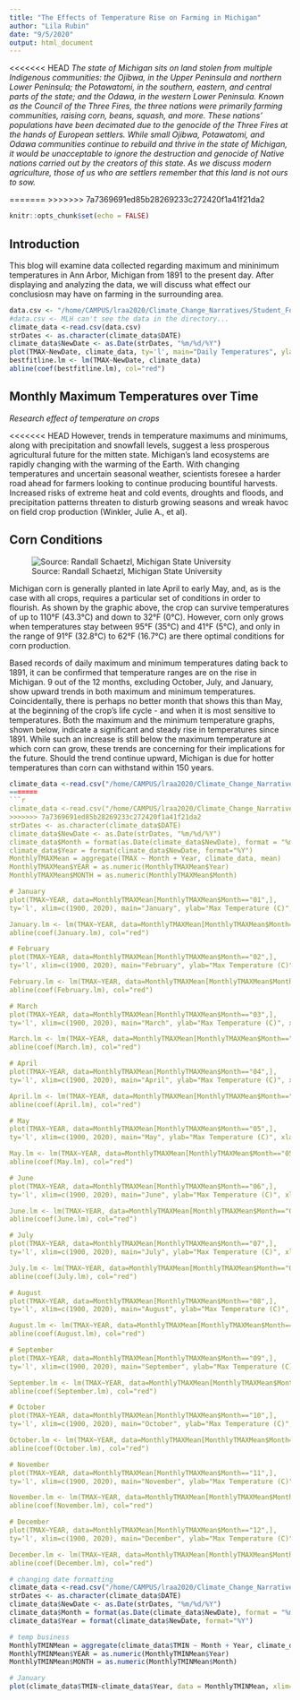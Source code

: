 ```yaml
---
title: "The Effects of Temperature Rise on Farming in Michigan"
author: "Lila Rubin"
date: "9/5/2020"
output: html_document
---
```


<<<<<<< HEAD
*The state of Michigan sits on land stolen from multiple Indigenous communities: the Ojibwa, in the Upper Peninsula and northern Lower Peninsula; the Potawatomi, in the southern, eastern, and central parts of the state; and the Odawa, in the western Lower Peninsula. Known as the Council of the Three Fires, the three nations were primarily farming communities, raising corn, beans, squash, and more. These nations’ populations have been decimated due to the genocide of the Three Fires at the hands of European settlers. While small Ojibwa, Potawatomi, and Odawa communities continue to rebuild and thrive in the state of Michigan, it would be unacceptable to ignore the destruction and genocide of Native nations carried out by the creators of this state. As we discuss modern agriculture, those of us who are settlers remember that this land is not ours to sow.*

=======
>>>>>>> 7a7369691ed85b28269233c272420f1a41f21da2
```r
knitr::opts_chunk$set(echo = FALSE)
```

## Introduction

This blog will examine data collected regarding maximum and mininimum temperatures in Ann Arbor, Michigan from 1891 to the present day. After displaying and analyzing the data, we will discuss what effect our conclusiosn may have on farming in the surrounding area.


```r
data.csv <- "/home/CAMPUS/lraa2020/Climate_Change_Narratives/Student_Folders/Rubin/lila_annarbor_temp_and_precip.csv"
#data.csv <- MLH can't see the data in the directory...
climate_data <-read.csv(data.csv)
strDates <- as.character(climate_data$DATE)
climate_data$NewDate <- as.Date(strDates, "%m/%d/%Y")
plot(TMAX~NewDate, climate_data, ty='l', main="Daily Temperatures", ylab= "Max Temperature (C)", xlab="Year")
bestfitline.lm <- lm(TMAX~NewDate, climate_data)
abline(coef(bestfitline.lm), col="red")
```
## Monthly Maximum Temperatures over Time

*Research effect of temperature on crops*

<<<<<<< HEAD
However, trends in temperature maximums and minimums, along with precipitation and snowfall levels, suggest a less prosperous agricultural future for the mitten state. Michigan’s land ecosystems are rapidly changing with the warming of the Earth. With changing temperatures and uncertain seasonal weather, scientists foresee a harder road ahead for farmers looking to continue producing bountiful harvests. Increased risks of extreme heat and cold events, droughts and floods, and precipitation patterns threaten to disturb growing seasons and wreak havoc on field crop production (Winkler, Julie A., et al).

## Corn Conditions

![Source: Randall Schaetzl, Michigan State University](Graphics/corntemperaturesdiagram.gif)

Michigan corn is generally planted in late April to early May, and, as is the case with all crops, requires a particular set of conditions in order to flourish. As shown by the graphic above, the crop can survive temperatures of up to 110°F (43.3°C) and down to 32°F (0°C). However, corn only grows when temperatures stay between 95°F (35°C) and 41°F (5°C), and only in the range of 91°F (32.8°C) to 62°F (16.7°C) are there optimal conditions for corn production.

Based records of daily maximum and minimum temperatures dating back to 1891, it can be confirmed that temperature ranges are on the rise in Michigan. 9 out of the 12 months, excluding October, July, and January, show upward trends in both maximum and minimum temperatures. Coincidentally, there is perhaps no better month that shows this than May, at the beginning of the crop's life cycle - and when it is most sensitive to temperatures. Both the maximum and the minimum temperature graphs, shown below, indicate a significant and steady rise in temperatures since 1891. While such an increase is still below the maximum temperature at which corn can grow, these trends are concerning for their implications for the future. Should the trend continue upward, Michigan is due for hotter temperatures than corn can withstand within 150 years.

```r
climate_data <-read.csv("/home/CAMPUS/lraa2020/Climate_Change_Narratives/Data/FA20/lila_annarbor_temp_and_precip.csv")
=======
```r
climate_data <-read.csv("/home/CAMPUS/lraa2020/Climate_Change_Narratives/Student_Folders/Rubin/lila_annarbor_temp_and_precip.csv")
>>>>>>> 7a7369691ed85b28269233c272420f1a41f21da2
strDates <- as.character(climate_data$DATE)
climate_data$NewDate <- as.Date(strDates, "%m/%d/%Y")
climate_data$Month = format(as.Date(climate_data$NewDate), format = "%m")
climate_data$Year = format(climate_data$NewDate, format="%Y")
MonthlyTMAXMean = aggregate(TMAX ~ Month + Year, climate_data, mean)
MonthlyTMAXMean$YEAR = as.numeric(MonthlyTMAXMean$Year)
MonthlyTMAXMean$MONTH = as.numeric(MonthlyTMAXMean$Month)

# January
plot(TMAX~YEAR, data=MonthlyTMAXMean[MonthlyTMAXMean$Month=="01",],
ty='l', xlim=c(1900, 2020), main="January", ylab="Max Temperature (C)", xlab="Year")

January.lm <- lm(TMAX~YEAR, data=MonthlyTMAXMean[MonthlyTMAXMean$Month=="01",])
abline(coef(January.lm), col="red")

# February
plot(TMAX~YEAR, data=MonthlyTMAXMean[MonthlyTMAXMean$Month=="02",],
ty='l', xlim=c(1900, 2020), main="February", ylab="Max Temperature (C)", xlab="Year")

February.lm <- lm(TMAX~YEAR, data=MonthlyTMAXMean[MonthlyTMAXMean$Month=="02",])
abline(coef(February.lm), col="red")

# March
plot(TMAX~YEAR, data=MonthlyTMAXMean[MonthlyTMAXMean$Month=="03",],
ty='l', xlim=c(1900, 2020), main="March", ylab="Max Temperature (C)", xlab="Year")

March.lm <- lm(TMAX~YEAR, data=MonthlyTMAXMean[MonthlyTMAXMean$Month=="03",])
abline(coef(March.lm), col="red")

# April
plot(TMAX~YEAR, data=MonthlyTMAXMean[MonthlyTMAXMean$Month=="04",],
ty='l', xlim=c(1900, 2020), main="April", ylab="Max Temperature (C)", xlab="Year")

April.lm <- lm(TMAX~YEAR, data=MonthlyTMAXMean[MonthlyTMAXMean$Month=="04",])
abline(coef(April.lm), col="red")

# May
plot(TMAX~YEAR, data=MonthlyTMAXMean[MonthlyTMAXMean$Month=="05",],
ty='l', xlim=c(1900, 2020), main="May", ylab="Max Temperature (C)", xlab="Year")

May.lm <- lm(TMAX~YEAR, data=MonthlyTMAXMean[MonthlyTMAXMean$Month=="05",])
abline(coef(May.lm), col="red")

# June
plot(TMAX~YEAR, data=MonthlyTMAXMean[MonthlyTMAXMean$Month=="06",],
ty='l', xlim=c(1900, 2020), main="June", ylab="Max Temperature (C)", xlab="Year")

June.lm <- lm(TMAX~YEAR, data=MonthlyTMAXMean[MonthlyTMAXMean$Month=="06",])
abline(coef(June.lm), col="red")

# July
plot(TMAX~YEAR, data=MonthlyTMAXMean[MonthlyTMAXMean$Month=="07",],
ty='l', xlim=c(1900, 2020), main="July", ylab="Max Temperature (C)", xlab="Year")

July.lm <- lm(TMAX~YEAR, data=MonthlyTMAXMean[MonthlyTMAXMean$Month=="07",])
abline(coef(July.lm), col="red")

# August
plot(TMAX~YEAR, data=MonthlyTMAXMean[MonthlyTMAXMean$Month=="08",],
ty='l', xlim=c(1900, 2020), main="August", ylab="Max Temperature (C)", xlab="Year")

August.lm <- lm(TMAX~YEAR, data=MonthlyTMAXMean[MonthlyTMAXMean$Month=="08",])
abline(coef(August.lm), col="red")

# September
plot(TMAX~YEAR, data=MonthlyTMAXMean[MonthlyTMAXMean$Month=="09",],
ty='l', xlim=c(1900, 2020), main="September", ylab="Max Temperature (C)", xlab="Year")

September.lm <- lm(TMAX~YEAR, data=MonthlyTMAXMean[MonthlyTMAXMean$Month=="09",])
abline(coef(September.lm), col="red")

# October
plot(TMAX~YEAR, data=MonthlyTMAXMean[MonthlyTMAXMean$Month=="10",],
ty='l', xlim=c(1900, 2020), main="October", ylab="Max Temperature (C)", xlab="Year")

October.lm <- lm(TMAX~YEAR, data=MonthlyTMAXMean[MonthlyTMAXMean$Month=="10",])
abline(coef(October.lm), col="red")

# November
plot(TMAX~YEAR, data=MonthlyTMAXMean[MonthlyTMAXMean$Month=="11",],
ty='l', xlim=c(1900, 2020), main="November", ylab="Max Temperature (C)", xlab="Year")

November.lm <- lm(TMAX~YEAR, data=MonthlyTMAXMean[MonthlyTMAXMean$Month=="11",])
abline(coef(November.lm), col="red")

# December
plot(TMAX~YEAR, data=MonthlyTMAXMean[MonthlyTMAXMean$Month=="12",],
ty='l', xlim=c(1900, 2020), main="December", ylab="Max Temperature (C)", xlab="Year")

December.lm <- lm(TMAX~YEAR, data=MonthlyTMAXMean[MonthlyTMAXMean$Month=="12",])
abline(coef(December.lm), col="red")
```





```r

# changing date formatting
climate_data <-read.csv("/home/CAMPUS/lraa2020/Climate_Change_Narratives/Student_Folders/Rubin/lila_annarbor_temp_and_precip.csv")
strDates <- as.character(climate_data$DATE)
climate_data$NewDate <- as.Date(strDates, "%m/%d/%Y")
climate_data$Month = format(as.Date(climate_data$NewDate), format = "%m")
climate_data$Year = format(climate_data$NewDate, format="%Y")

# temp business
MonthlyTMINMean = aggregate(climate_data$TMIN ~ Month + Year, climate_data, mean)
MonthlyTMINMean$YEAR = as.numeric(MonthlyTMINMean$Year)
MonthlyTMINMean$MONTH = as.numeric(MonthlyTMINMean$Month)

# January
plot(climate_data$TMIN~climate_data$Year, data = MonthlyTMINMean, xlim=c(1900, 2020), main="January", ylab="Min Temperature (C)", xlab="Year")
```
